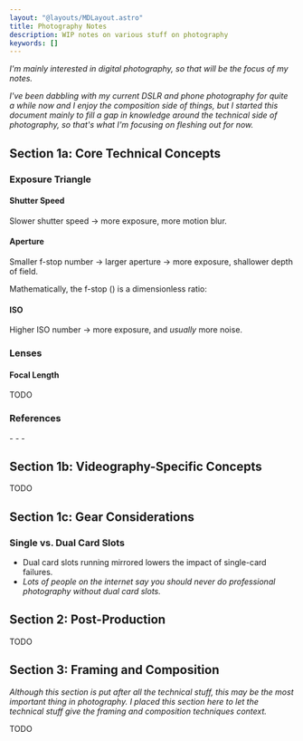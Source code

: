 ```yaml
---
layout: "@layouts/MDLayout.astro"
title: Photography Notes
description: WIP notes on various stuff on photography
keywords: []
---
```






*I'm mainly interested in digital photography, so that will be the focus of my notes.*

*I've been dabbling with my current DSLR and phone photography for quite a while now and I enjoy the composition side of things, but I started this document mainly to fill a gap in knowledge around the technical side of photography, so that's what I'm focusing on fleshing out for now.*


## Section 1a: Core Technical Concepts

### Exposure Triangle

#### Shutter Speed

Slower shutter speed &#8594; more exposure, more motion blur.

#### Aperture

Smaller f-stop number &#8594; larger aperture &#8594; more exposure, shallower depth of field.

Mathematically, the f-stop (<Eq code="N" />) is a dimensionless ratio:

<DisplayLatex code="
    N
    = \frac{f}{D}
    = \frac{\text{focal length}}{\text{diameter of entrance pupil (effective aperture)}}
" />


#### ISO

Higher ISO number &#8594; more exposure, and *usually* more noise.

### Lenses

#### Focal Length

TODO

### References

<SpoilerBlock buttonLabel="References">
- <Ref date="2024-04-19" href="https://www.adobe.com/au/creativecloud/photography/discover.html" desc="Adobe - Discover Photography" />
- <YTRef date="2024-04-19" vidID="5vu8ZVlSSqs" title="MASTER YOUR CAMERA in 15 mins: settings, dials, functions." channel="Simon d'Entremont" />
- <Ref date="2024-04-19" href="https://en.wikipedia.org/wiki/F-number" desc="Wikipedia - f-number" />
</SpoilerBlock>


## Section 1b: Videography-Specific Concepts

TODO


## Section 1c: Gear Considerations

### Single vs. Dual Card Slots

- Dual card slots running mirrored lowers the impact of single-card failures.
- *Lots of people on the internet say you should never do professional photography without dual card slots.*


## Section 2: Post-Production

TODO


## Section 3: Framing and Composition

*Although this section is put after all the technical stuff, this may be the most important thing in photography. I placed this section here to let the technical stuff give the framing and composition techniques context.*

TODO

